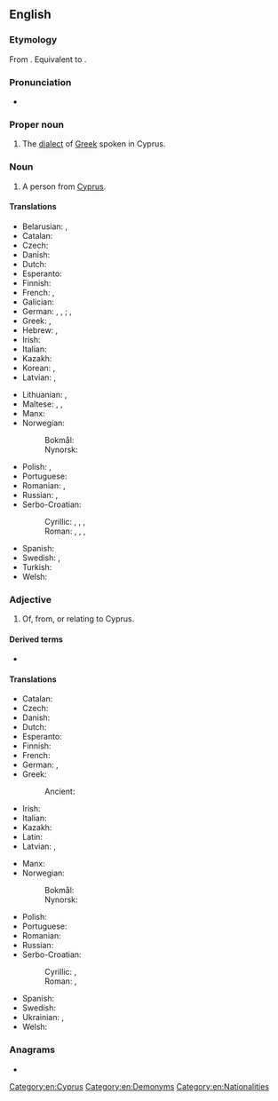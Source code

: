 {{also|cypriot}}
==English==

===Etymology===
From {{bor|en|grc|Κυπριώτης||Cypriot}}. Equivalent to {{suffix|en|Cyprus|-iot}}.

===Pronunciation===
* {{a|UK|US}} {{IPA|en|/ˈsɪp.ɹi.ət/}}

===Proper noun===
{{en-proper noun}}

# The [[dialect]] of [[Greek]] spoken in Cyprus.

===Noun===
{{en-noun}}

# A person from [[Cyprus]].

====Translations====
{{trans-top|Person from Cyprus}}
* Belarusian: {{t|be|кіпрыёт|m}}, {{t|be|кіпрыётка|f}}
* Catalan: {{t+|ca|xipriota|m|f}}
* Czech: {{t+|cs|Kypřan|m}}
* Danish: {{t+|da|cypriot|c}}
* Dutch: {{t+|nl|Cyprioot}}
* Esperanto: {{t|eo|kipro}}
* Finnish: {{t+|fi|kyproslainen}}
* French: {{t+|fr|Chypriote}}, {{t+|fr|Cypriote}}
* Galician: {{t|gl|chipriota|m|f}}
* German: {{t+|de|Zyprer|m}}, {{t|de|Zyprier|m}}, {{t+|de|Zypriot|m}}; {{t+|de|Zyprerin|f}}, {{t+|de|Zypriotin|f}}
* Greek: {{t+|el|Κύπριος|m}}, {{t+|el|Κύπρια|f}}
* Hebrew: {{t|he|קפריסאי|m|tr=qafrisai|sc=Hebr}}, {{t|he|קפריסאית|f|tr=qafrisait|sc=Hebr}}
* Irish: {{t|ga|Cipireach|m}}
* Italian: {{t+|it|cipriota}}
* Kazakh: {{t|kk|кипрлік|sc=Cyrl}}
* Korean: {{t|ko|키프로스 인}}, {{t|ko|키프로스 사람}}
* Latvian: {{t|lv|kiprietis|m}}, {{t|lv|kipriete|f}}
{{trans-mid}}
* Lithuanian: {{t+|lt|kiprietis|m}}, {{t+|lt|kiprietė|f}}
* Maltese: {{t|mt|Ċiprijott|m}}, {{t|mt|Ċiprijotta|f}}, {{t|mt|Ċiprijotti|p}}
* Manx: {{t|gv|Kypragh|m}}
* Norwegian:
*: Bokmål: {{t+|nb|kypriot|m}}
*: Nynorsk: {{t+|nn|kypriot|m}}
* Polish: {{t+|pl|Cypryjczyk|m}}, {{t+|pl|Cypryjka|f}}
* Portuguese: {{t+|pt|cipriota|m|f}}
* Romanian: {{t+|ro|cipriot|m}}, {{t+|ro|cipriotă|f}}
* Russian: {{t+|ru|киприо́т|m}}, {{t+|ru|киприо́тка|f}}
* Serbo-Croatian:
*: Cyrillic: {{t|sh|Кипранин|m|sc=Cyrl}}, {{t|sh|Кипранка|f|sc=Cyrl}}, {{t|sh|Ципранин|m}}, {{t|sh|Ципранка|f}}
*: Roman: {{t|sh|Kipranin|m}}, {{t|sh|Kipranka|f}}, {{t+|sh|Cipranin|m}}, {{t|sh|Cipranka|f}}
* Spanish: {{t+|es|chipriota}}
* Swedish: {{t+|sv|cypriot|c}}, {{t+|sv|cypriotiska|c}}
* Turkish: {{t+|tr|Kıbrıslı}}
* Welsh: {{t|cy|Cypriad|m}}
{{trans-bottom}}

===Adjective===
{{en-adj|-}}

# Of, from, or relating to Cyprus.

====Derived terms====
* {{l|en|Cypriotness}}

====Translations====
{{trans-top|Of, from or relating to Cyprus}}
* Catalan: {{t+|ca|xipriota}}
* Czech: {{t+|cs|kyperský}}
* Danish: {{t|da|cypriotisk}}
* Dutch: {{t+|nl|Cypriotisch}}
* Esperanto: {{t|eo|kipra}}
* Finnish: {{t+|fi|kyproslainen}}
* French: {{t+|fr|chypriote}}
* German: {{t+|de|zypriotisch}}, {{t+|de|zyprisch}}
* Greek: {{t+|el|κυπριακός}}
*: Ancient: {{t|grc|Κύπριος}}
* Irish: {{t|ga|Cipireach}}
* Italian: {{t+|it|cipriota}}
* Kazakh: {{t|kk|кипрлік}}
* Latin: {{t+|la|Cyprius}}
* Latvian: {{t|lv|kipriešu}}, {{t|lv|kiprisks}}
{{trans-mid}}
* Manx: {{t|gv|Kypragh}}
* Norwegian:
*: Bokmål: {{t|nb|kypriotisk}}
*: Nynorsk: {{t+|nn|kypriotisk}}
* Polish: {{t+|pl|cypryjski}}
* Portuguese: {{t+|pt|cipriota}}
* Romanian: {{t+|ro|cipriot}}
* Russian: {{t+|ru|ки́прский}}
* Serbo-Croatian:
*: Cyrillic: {{t|sh|ки̏па̄рскӣ}}, {{t|sh|ци̏парскӣ}}
*: Roman: {{t+|sh|kȉpārskī}}, {{t+|sh|cȉparskī}}
* Spanish: {{t+|es|chipriota}}
* Swedish: {{t+|sv|cypriotisk}}
* Ukrainian: {{t|uk|кі́прський}}, {{t|uk|кіпріо́тський}}
* Welsh: {{t|cy|Cypraidd}}
{{trans-bottom}}

===Anagrams===
* {{anagrams|en|a=cioprty|cryotip|pyrotic}}

[[Category:en:Cyprus]]
[[Category:en:Demonyms]]
[[Category:en:Nationalities]]